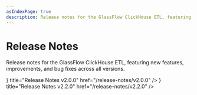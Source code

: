```yaml
---
asIndexPage: true
description: Release notes for the GlassFlow ClickHouse ETL, featuring new features, improvements, and bug fixes across all versions.
---
```



# Release Notes

Release notes for the GlassFlow ClickHouse ETL, featuring new features, improvements, and bug fixes across all versions.

<Cards>
    <Cards.Card icon={<FileIcon />} title="Release Notes v2.0.0" href="/release-notes/v2.0.0" />
    <Cards.Card icon={<FileIcon />} title="Release Notes v2.2.0" href="/release-notes/v2.2.0" />
</Cards>